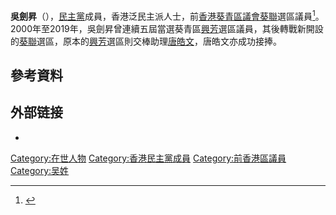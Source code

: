 {{Infobox_Officeholder
| name = 吳劍昇
| native_name = Ng Kim-sing
| native_name_lang = en
| office = [[葵青區議會|葵青區議會]]議員
| honorific-suffix = 
| image = 
| term_start    = 2020年1月1日
| term_end      = 2021年7月9日
| constituency  = [[葵聯_(選區)|葵聯]]
| predecessor = (首設)
| successor = (懸空)
| majority = [[2019年香港區議會選舉|2019年]]：3,102 (57.11%)
| term_start1    = 2000年1月1日
| term_end1     = 2019年12月31日
| constituency1  = [[興芳|興芳]]
| predecessor1 = (首設)
| successor1 = [[唐皓文|唐皓文]]
| majority1 = [[1999年香港區議會選舉|1999年]]：762 (54.58%)<br>[[2003年香港區議會選舉|2003年]]：1,350 (59.66%)<br>[[2007年香港區議會選舉|2007年]]：1,716 (52.43%)<br>[[2011年香港區議會選舉|2011年]]：2,143 (51.40%)<br>[[2015年香港區議會選舉|2015年]]：2,701 (50.68%)
| date of birth = 
| date of death =
| place of birth = 
| place of death = 
| party = [[民主黨_(香港)|民主黨]]
| otherparty = 
| spouse = 
| relatives = 
| residence = {{HKG}}
| educate = *{{flagicon|HK}} [[香港大學|香港大學]]數學系學士（1990）
| past = 
| work = 
}}

'''吳劍昇'''（{{lang-en|Ng Kim-sing}}），[[民主黨_(香港)|民主黨]]成員，香港泛民主派人士，前[[香港|香港]][[葵青區議會|葵青區議會]][[葵聯_(選區)|葵聯]]選區議員<ref>{{Cite web|url=https://www.districtcouncils.gov.hk/kwt/tc_chi/members/info/dc_member_list_detail.php?member_id=2570 |title=葵青區議會 - 葵青區議會議員資料 吳劍昇先生 |accessdate=2020-11-15|work=[[葵青區議會|葵青區議會]]|language=zh-hk|archive-date=|archive-url=|dead-url=yes}}</ref>。2000年至2019年，吳劍昇曾連續五屆當選葵青區[[興芳|興芳]]選區議員，其後轉戰新開設的[[葵聯_(選區)|葵聯]]選區，原本的[[興芳|興芳]]選區則交棒助理[[唐皓文|唐皓文]]，唐皓文亦成功接捧。

==參考資料==
{{Reflist}}
==外部链接==
*{{Facebook|ngkimsingoffice|吳劍昇}}

[[Category:在世人物|Category:在世人物]]
[[Category:香港民主黨成員|Category:香港民主黨成員]]
[[Category:前香港區議員|Category:前香港區議員]]
[[Category:吴姓|Category:吴姓]]
{{HK-poli-bio-stub}}
